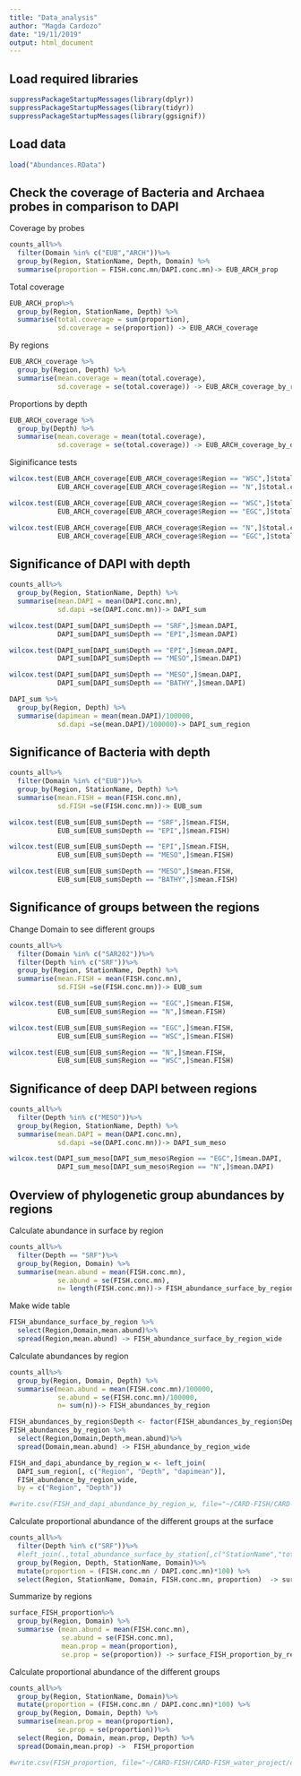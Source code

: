 ```yaml
---
title: "Data_analysis"
author: "Magda Cardozo"
date: "19/11/2019"
output: html_document
---
```


## Load required libraries

```r
suppressPackageStartupMessages(library(dplyr))
suppressPackageStartupMessages(library(tidyr))
suppressPackageStartupMessages(library(ggsignif))
```

## Load data
```r
load("Abundances.RData")
```

## Check the coverage of Bacteria and Archaea probes in comparison to DAPI

Coverage by probes
```r
counts_all%>% 
  filter(Domain %in% c("EUB","ARCH"))%>%
  group_by(Region, StationName, Depth, Domain) %>% 
  summarise(proportion = FISH.conc.mn/DAPI.conc.mn)-> EUB_ARCH_prop
```

Total coverage
```r
EUB_ARCH_prop%>%
  group_by(Region, StationName, Depth) %>% 
  summarise(total.coverage = sum(proportion),
            sd.coverage = se(proportion)) -> EUB_ARCH_coverage
```

By regions
```r
EUB_ARCH_coverage %>%
  group_by(Region, Depth) %>% 
  summarise(mean.coverage = mean(total.coverage),
            sd.coverage = se(total.coverage)) -> EUB_ARCH_coverage_by_region
```

Proportions by depth
```r
EUB_ARCH_coverage %>%
  group_by(Depth) %>% 
  summarise(mean.coverage = mean(total.coverage),
            sd.coverage = se(total.coverage)) -> EUB_ARCH_coverage_by_depth
```            
            
Siginificance tests
```r
wilcox.test(EUB_ARCH_coverage[EUB_ARCH_coverage$Region == "WSC",]$total.coverage,
            EUB_ARCH_coverage[EUB_ARCH_coverage$Region == "N",]$total.coverage)

wilcox.test(EUB_ARCH_coverage[EUB_ARCH_coverage$Region == "WSC",]$total.coverage,
            EUB_ARCH_coverage[EUB_ARCH_coverage$Region == "EGC",]$total.coverage)

wilcox.test(EUB_ARCH_coverage[EUB_ARCH_coverage$Region == "N",]$total.coverage,
            EUB_ARCH_coverage[EUB_ARCH_coverage$Region == "EGC",]$total.coverage)
```  

## Significance of DAPI  with depth

```r
counts_all%>% 
  group_by(Region, StationName, Depth) %>% 
  summarise(mean.DAPI = mean(DAPI.conc.mn),
            sd.dapi =se(DAPI.conc.mn))-> DAPI_sum

wilcox.test(DAPI_sum[DAPI_sum$Depth == "SRF",]$mean.DAPI,
            DAPI_sum[DAPI_sum$Depth == "EPI",]$mean.DAPI)

wilcox.test(DAPI_sum[DAPI_sum$Depth == "EPI",]$mean.DAPI,
            DAPI_sum[DAPI_sum$Depth == "MESO",]$mean.DAPI)

wilcox.test(DAPI_sum[DAPI_sum$Depth == "MESO",]$mean.DAPI,
            DAPI_sum[DAPI_sum$Depth == "BATHY",]$mean.DAPI)
``` 

```r
DAPI_sum %>% 
  group_by(Region, Depth) %>% 
  summarise(dapimean = mean(mean.DAPI)/100000,
            sd.dapi =se(mean.DAPI)/100000)-> DAPI_sum_region

```

## Significance of Bacteria with depth

```r
counts_all%>% 
  filter(Domain %in% c("EUB"))%>%
  group_by(Region, StationName, Depth) %>% 
  summarise(mean.FISH = mean(FISH.conc.mn),
            sd.FISH =se(FISH.conc.mn))-> EUB_sum

wilcox.test(EUB_sum[EUB_sum$Depth == "SRF",]$mean.FISH,
            EUB_sum[EUB_sum$Depth == "EPI",]$mean.FISH)

wilcox.test(EUB_sum[EUB_sum$Depth == "EPI",]$mean.FISH,
            EUB_sum[EUB_sum$Depth == "MESO",]$mean.FISH)

wilcox.test(EUB_sum[EUB_sum$Depth == "MESO",]$mean.FISH,
            EUB_sum[EUB_sum$Depth == "BATHY",]$mean.FISH)
```

## Significance of groups between the regions 

Change Domain to see different groups
```r
counts_all%>% 
  filter(Domain %in% c("SAR202"))%>%
  filter(Depth %in% c("SRF"))%>% 
  group_by(Region, StationName, Depth) %>% 
  summarise(mean.FISH = mean(FISH.conc.mn),
            sd.FISH =se(FISH.conc.mn))-> EUB_sum

wilcox.test(EUB_sum[EUB_sum$Region == "EGC",]$mean.FISH,
            EUB_sum[EUB_sum$Region == "N",]$mean.FISH)

wilcox.test(EUB_sum[EUB_sum$Region == "EGC",]$mean.FISH,
            EUB_sum[EUB_sum$Region == "WSC",]$mean.FISH)

wilcox.test(EUB_sum[EUB_sum$Region == "N",]$mean.FISH,
            EUB_sum[EUB_sum$Region == "WSC",]$mean.FISH)
```

## Significance of deep DAPI between regions

```r
counts_all%>% 
  filter(Depth %in% c("MESO"))%>%
  group_by(Region, StationName, Depth) %>% 
  summarise(mean.DAPI = mean(DAPI.conc.mn),
            sd.dapi =se(DAPI.conc.mn))-> DAPI_sum_meso

wilcox.test(DAPI_sum_meso[DAPI_sum_meso$Region == "EGC",]$mean.DAPI,
            DAPI_sum_meso[DAPI_sum_meso$Region == "N",]$mean.DAPI)
```

## Overview of phylogenetic group abundances by regions

Calculate abundance in surface by region
```r
counts_all%>% 
  filter(Depth == "SRF")%>%
  group_by(Region, Domain) %>%
  summarise(mean.abund = mean(FISH.conc.mn),
            se.abund = se(FISH.conc.mn),
            n= length(FISH.conc.mn))-> FISH_abundance_surface_by_region
```

Make wide table
```r
FISH_abundance_surface_by_region %>%
  select(Region,Domain,mean.abund)%>%
  spread(Region,mean.abund) -> FISH_abundance_surface_by_region_wide
```

Calculate abundances by region
```r
counts_all%>% 
  group_by(Region, Domain, Depth) %>%
  summarise(mean.abund = mean(FISH.conc.mn)/100000,
            se.abund = se(FISH.conc.mn)/100000,
            n= sum(n))-> FISH_abundances_by_region

FISH_abundances_by_region$Depth <- factor(FISH_abundances_by_region$Depth, levels = c("SRF","EPI","MESO","BATHY"))
FISH_abundances_by_region %>%
  select(Region,Domain,Depth,mean.abund)%>%
  spread(Domain,mean.abund) -> FISH_abundance_by_region_wide

FISH_and_dapi_abundance_by_region_w <- left_join(
  DAPI_sum_region[, c("Region", "Depth", "dapimean")],
  FISH_abundance_by_region_wide,
  by = c("Region", "Depth"))

#write.csv(FISH_and_dapi_abundance_by_region_w, file="~/CARD-FISH/CARD-FISH_water_project/cell_densities.csv")
```

Calculate proportional abundance of the different groups at the surface
```r
counts_all%>% 
  filter(Depth %in% c("SRF"))%>%
  #left_join(.,total_abundance_surface_by_station[,c("StationName","total.abund")], by = "StationName") %>%
  group_by(Region, Depth, StationName, Domain)%>%
  mutate(proportion = (FISH.conc.mn / DAPI.conc.mn)*100) %>%
  select(Region, StationName, Domain, FISH.conc.mn, proportion)  -> surface_FISH_proportion
```

Summarize by regions
```r
surface_FISH_proportion%>%
  group_by(Region, Domain) %>% 
  summarise (mean.abund = mean(FISH.conc.mn),
             se.abund = se(FISH.conc.mn), 
             mean.prop = mean(proportion),
             se.prop = se(proportion)) -> surface_FISH_proportion_by_regions
```

Calculate proportional abundance of the different groups
```r
counts_all%>% 
  group_by(Region, StationName, Domain)%>%
  mutate(proportion = (FISH.conc.mn / DAPI.conc.mn)*100) %>%
  group_by(Region, Domain, Depth) %>%
  summarise(mean.prop = mean(proportion),
            se.prop = se(proportion))%>%
  select(Region, Domain, mean.prop, Depth) %>%
  spread(Domain,mean.prop) ->  FISH_proportion

#write.csv(FISH_proportion, file="~/CARD-FISH/CARD-FISH_water_project/cell_prortions.csv")
```  
 
 